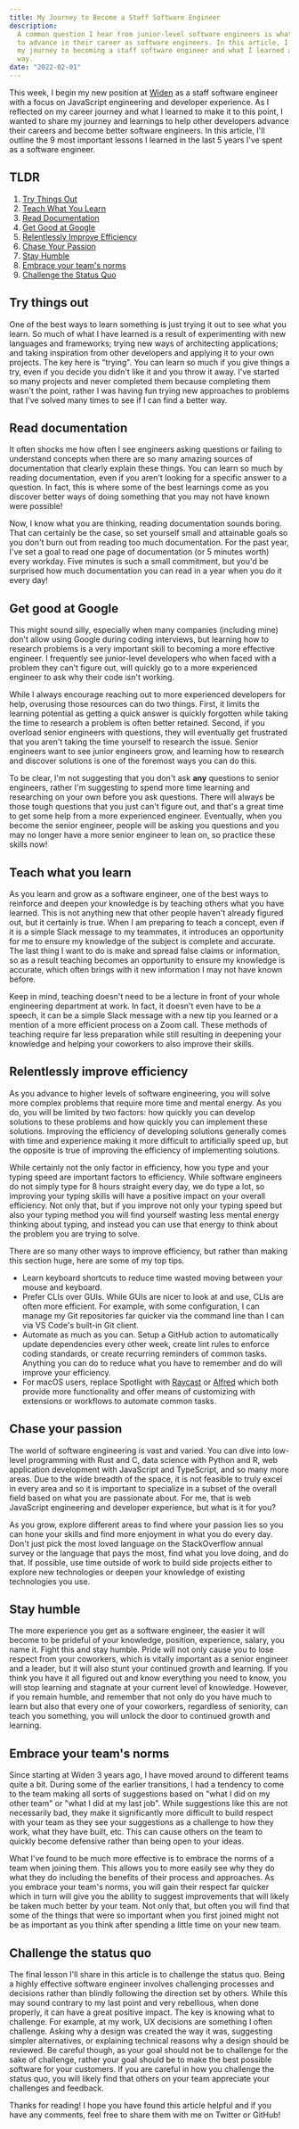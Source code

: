 ```yaml
---
title: My Journey to Become a Staff Software Engineer
description:
  A common question I hear from junior-level software engineers is what it takes
  to advance in their career as software engineers. In this article, I discuss
  my journey to becoming a staff software engineer and what I learned along the
  way.
date: "2022-02-01"
---
```


This week, I begin my new position at [Widen](https://www.widen.com) as a staff
software engineer with a focus on JavaScript engineering and developer
experience. As I reflected on my career journey and what I learned to make it to
this point, I wanted to share my journey and learnings to help other developers
advance their careers and become better software engineers. In this article,
I'll outline the 9 most important lessons I learned in the last 5 years I've
spent as a software engineer.

## TLDR

1. [Try Things Out](#try-things-out)
1. [Teach What You Learn](#teach-what-you-learn)
1. [Read Documentation](#read-documentation)
1. [Get Good at Google](#get-good-at-google)
1. [Relentlessly Improve Efficiency](#relentlessly-improve-efficiency)
1. [Chase Your Passion](#chase-your-passion)
1. [Stay Humble](#stay-humble)
1. [Embrace your team's norms](#embrace-your-teams-norms)
1. [Challenge the Status Quo](#challenge-the-status-quo)

## Try things out

One of the best ways to learn something is just trying it out to see what you
learn. So much of what I have learned is a result of experimenting with new
languages and frameworks; trying new ways of architecting applications; and
taking inspiration from other developers and applying it to your own projects.
The key here is "trying". You can learn so much if you give things a try, even
if you decide you didn't like it and you throw it away. I've started so many
projects and never completed them because completing them wasn't the point,
rather I was having fun trying new approaches to problems that I've solved many
times to see if I can find a better way.

## Read documentation

It often shocks me how often I see engineers asking questions or failing to
understand concepts when there are so many amazing sources of documentation that
clearly explain these things. You can learn so much by reading documentation,
even if you aren't looking for a specific answer to a question. In fact, this is
where some of the best learnings come as you discover better ways of doing
something that you may not have known were possible!

Now, I know what you are thinking, reading documentation sounds boring. That can
certainly be the case, so set yourself small and attainable goals so you don't
burn out from reading too much documentation. For the past year, I've set a goal
to read one page of documentation (or 5 minutes worth) every workday. Five
minutes is such a small commitment, but you'd be surprised how much
documentation you can read in a year when you do it every day!

## Get good at Google

This might sound silly, especially when many companies (including mine) don't
allow using Google during coding interviews, but learning how to research
problems is a very important skill to becoming a more effective engineer. I
frequently see junior-level developers who when faced with a problem they can't
figure out, will quickly go to a more experienced engineer to ask why their code
isn't working.

While I always encourage reaching out to more experienced developers for help,
overusing those resources can do two things. First, it limits the learning
potential as getting a quick answer is quickly forgotten while taking the time
to research a problem is often better retained. Second, if you overload senior
engineers with questions, they will eventually get frustrated that you aren't
taking the time yourself to research the issue. Senior engineers want to see
junior engineers grow, and learning how to research and discover solutions is
one of the foremost ways you can do this.

To be clear, I'm not suggesting that you don't ask **any** questions to senior
engineers, rather I'm suggesting to spend more time learning and researching on
your own before you ask questions. There will always be those tough questions
that you just can't figure out, and that's a great time to get some help from a
more experienced engineer. Eventually, when you become the senior engineer,
people will be asking you questions and you may no longer have a more senior
engineer to lean on, so practice these skills now!

## Teach what you learn

As you learn and grow as a software engineer, one of the best ways to reinforce
and deepen your knowledge is by teaching others what you have learned. This is
not anything new that other people haven't already figured out, but it certainly
is true. When I am preparing to teach a concept, even if it is a simple Slack
message to my teammates, it introduces an opportunity for me to ensure my
knowledge of the subject is complete and accurate. The last thing I want to do
is make and spread false claims or information, so as a result teaching becomes
an opportunity to ensure my knowledge is accurate, which often brings with it
new information I may not have known before.

Keep in mind, teaching doesn't need to be a lecture in front of your whole
engineering department at work. In fact, it doesn't even have to be a speech, it
can be a simple Slack message with a new tip you learned or a mention of a more
efficient process on a Zoom call. These methods of teaching require far less
preparation while still resulting in deepening your knowledge and helping your
coworkers to also improve their skills.

## Relentlessly improve efficiency

As you advance to higher levels of software engineering, you will solve more
complex problems that require more time and mental energy. As you do, you will
be limited by two factors: how quickly you can develop solutions to these
problems and how quickly you can implement these solutions. Improving the
efficiency of developing solutions generally comes with time and experience
making it more difficult to artificially speed up, but the opposite is true of
improving the efficiency of implementing solutions.

While certainly not the only factor in efficiency, how you type and your typing
speed are important factors to efficiency. While software engineers do not
simply type for 8 hours straight every day, we do type a lot, so improving your
typing skills will have a positive impact on your overall efficiency. Not only
that, but if you improve not only your typing speed but also your typing method
you will find yourself wasting less mental energy thinking about typing, and
instead you can use that energy to think about the problem you are trying to
solve.

There are so many other ways to improve efficiency, but rather than making this
section huge, here are some of my top tips.

- Learn keyboard shortcuts to reduce time wasted moving between your mouse and
  keyboard.
- Prefer CLIs over GUIs. While GUIs are nicer to look at and use, CLIs are often
  more efficient. For example, with some configuration, I can manage my Git
  repositories far quicker via the command line than I can via VS Code's
  built-in Git client.
- Automate as much as you can. Setup a GitHub action to automatically update
  dependencies every other week, create lint rules to enforce coding standards,
  or create recurring reminders of common tasks. Anything you can do to reduce
  what you have to remember and do will improve your efficiency.
- For macOS users, replace Spotlight with [Raycast](https://www.raycast.com) or
  [Alfred](https://www.alfredapp.com) which both provide more functionality and
  offer means of customizing with extensions or workflows to automate common
  tasks.

## Chase your passion

The world of software engineering is vast and varied. You can dive into
low-level programming with Rust and C, data science with Python and R, web
application development with JavaScript and TypeScript, and so many more areas.
Due to the wide breadth of the space, it is not feasible to truly excel in every
area and so it is important to specialize in a subset of the overall field based
on what you are passionate about. For me, that is web JavaScript engineering and
developer experience, but what is it for you?

As you grow, explore different areas to find where your passion lies so you can
hone your skills and find more enjoyment in what you do every day. Don't just
pick the most loved language on the StackOverflow annual survey or the language
that pays the most, find what you love doing, and do that. If possible, use time
outside of work to build side projects either to explore new technologies or
deepen your knowledge of existing technologies you use.

## Stay humble

The more experience you get as a software engineer, the easier it will become to
be prideful of your knowledge, position, experience, salary, you name it. Fight
this and stay humble. Pride will not only cause you to lose respect from your
coworkers, which is vitally important as a senior engineer and a leader, but it
will also stunt your continued growth and learning. If you think you have it all
figured out and know everything you need to know, you will stop learning and
stagnate at your current level of knowledge. However, if you remain humble, and
remember that not only do you have much to learn but also that every one of your
coworkers, regardless of seniority, can teach you something, you will unlock the
door to continued growth and learning.

## Embrace your team's norms

Since starting at Widen 3 years ago, I have moved around to different teams
quite a bit. During some of the earlier transitions, I had a tendency to come to
the team making all sorts of suggestions based on "what I did on my other team"
or "what I did at my last job". While suggestions like this are not necessarily
bad, they make it significantly more difficult to build respect with your team
as they see your suggestions as a challenge to how they work, what they have
built, etc. This can cause others on the team to quickly become defensive rather
than being open to your ideas.

What I've found to be much more effective is to embrace the norms of a team when
joining them. This allows you to more easily see why they do what they do
including the benefits of their process and approaches. As you embrace your
team's norms, you will gain their respect far quicker which in turn will give
you the ability to suggest improvements that will likely be taken much better by
your team. Not only that, but often you will find that some of the things that
were so important when you first joined might not be as important as you think
after spending a little time on your new team.

## Challenge the status quo

The final lesson I'll share in this article is to challenge the status quo.
Being a highly effective software engineer involves challenging processes and
decisions rather than blindly following the direction set by others. While this
may sound contrary to my last point and very rebellious, when done properly, it
can have a great positive impact. The key is knowing what to challenge. For
example, at my work, UX decisions are something I often challenge. Asking why a
design was created the way it was, suggesting simpler alternatives, or
explaining technical reasons why a design should be reviewed. Be careful though,
as your goal should not be to challenge for the sake of challenge, rather your
goal should be to make the best possible software for your customers. If you are
careful in how you challenge the status quo, you will likely find that others on
your team appreciate your challenges and feedback.

Thanks for reading! I hope you have found this article helpful and if you have
any comments, feel free to share them with me on Twitter or GitHub!
